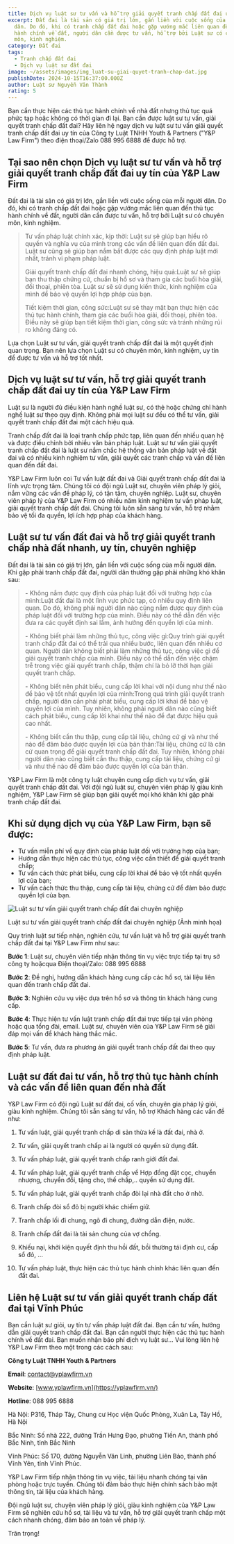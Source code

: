 ```yaml
---
title: Dịch vụ luật sư tư vấn và hỗ trợ giải quyết tranh chấp đất đai uy tín
excerpt: Đất đai là tài sản có giá trị lớn, gắn liền với cuộc sống của mỗi người
  dân. Do đó, khi có tranh chấp đất đai hoặc gặp vướng mắc liên quan đến thủ tục
  hành chính về đất, người dân cần được tư vấn, hỗ trợ bởi Luật sư có chuyên
  môn, kinh nghiệm.
category: Đất đai
tags:
  - Tranh chấp đất đai
  - Dịch vụ luật sư đất đai
image: ~/assets/images/img_luat-su-giai-quyet-tranh-chap-dat.jpg
publishDate: 2024-10-15T16:37:00.000Z
author: Luật sư Nguyễn Văn Thành
rating: 5
---
```

Bạn cần thực hiện các thủ tục hành chính về nhà đất nhưng thủ tục quá phức tạp hoặc không có thời gian đi lại. Bạn cần được luật sư tư vấn, giải quyết tranh chấp đất đai? Hãy liên hệ ngay dịch vụ luật sư tư vấn giải quyết tranh chấp đất đai uy tín của Công ty Luật TNHH Youth & Partners ("Y&P Law Firm") theo điện thoại/Zalo 088 995 6888 để được hỗ trợ.

## Tại sao nên chọn Dịch vụ luật sư tư vấn và hỗ trợ giải quyết tranh chấp đất đai uy tín của Y&P Law Firm

Đất đai là tài sản có giá trị lớn, gắn liền với cuộc sống của mỗi người dân. Do đó, khi có tranh chấp đất đai hoặc gặp vướng mắc liên quan đến thủ tục hành chính về đất, người dân cần được tư vấn, hỗ trợ bởi Luật sư có chuyên môn, kinh nghiệm.

> Tư vấn pháp luật chính xác, kịp thời: Luật sư sẽ giúp bạn hiểu rõ quyền và nghĩa vụ của mình trong các vấn đề liên quan đến đất đai. Luật sư cũng sẽ giúp bạn nắm bắt được các quy định pháp luật mới nhất, tránh vi phạm pháp luật.
>
> Giải quyết tranh chấp đất đai nhanh chóng, hiệu quả:Luật sư sẽ giúp bạn thu thập chứng cứ, chuẩn bị hồ sơ và tham gia các buổi hòa giải, đối thoại, phiên tòa. Luật sư sẽ sử dụng kiến thức, kinh nghiệm của mình để bảo vệ quyền lợi hợp pháp của bạn.
>
> Tiết kiệm thời gian, công sức:Luật sư sẽ thay mặt bạn thực hiện các thủ tục hành chính, tham gia các buổi hòa giải, đối thoại, phiên tòa. Điều này sẽ giúp bạn tiết kiệm thời gian, công sức và tránh những rủi ro không đáng có.

Lựa chọn Luật sư tư vấn, giải quyết tranh chấp đất đai là một quyết định quan trọng. Bạn nên lựa chọn Luật sư có chuyên môn, kinh nghiệm, uy tín để được tư vấn và hỗ trợ tốt nhất.

## Dịch vụ luật sư tư vấn, hỗ trợ giải quyết tranh chấp đất đai uy tín của Y&P Law Firm

Luật sư là người đủ điều kiện hành nghề luật sư, có thẻ hoặc chứng chỉ hành nghề luật sư theo quy định. Không phải mọi luật sư đều có thể tư vấn, giải quyết tranh chấp đất đai một cách hiệu quả.

Tranh chấp đất đai là loại tranh chấp phức tạp, liên quan đến nhiều quan hệ và được điều chỉnh bởi nhiều văn bản pháp luật. Luật sư tư vấn giải quyết tranh chấp đất đai là luật sư nắm chắc hệ thống văn bản pháp luật về đất đai và có nhiều kinh nghiệm tư vấn, giải quyết các tranh chấp và vấn đề liên quan đến đất đai.

Y&P Law Firm luôn coi Tư vấn luật đất đai và Giải quyết tranh chấp đất đai là lĩnh vực trọng tâm. Chúng tôi có đội ngũ Luật sư, chuyên viên pháp lý giỏi, nắm vững các vấn đề pháp lý, có tận tâm, chuyên nghiệp. Luật sư, chuyên viên pháp lý của Y&P Law Firm có nhiều năm kinh nghiệm tư vấn pháp luật, giải quyết tranh chấp đất đai. Chúng tôi luôn sẵn sàng tư vấn, hỗ trợ nhằm bảo vệ tối đa quyền, lợi ích hợp pháp của khách hàng.

## Luật sư tư vấn đất đai và hỗ trợ giải quyết tranh chấp nhà đất nhanh, uy tín, chuyên nghiệp

Đất đai là tài sản có giá trị lớn, gắn liền với cuộc sống của mỗi người dân. Khi gặp phải tranh chấp đất đai, người dân thường gặp phải những khó khăn sau:

> \- Không nắm được quy định của pháp luật đối với trường hợp của mình:Luật đất đai là một lĩnh vực phức tạp, có nhiều quy định liên quan. Do đó, không phải người dân nào cũng nắm được quy định của pháp luật đối với trường hợp của mình. Điều này có thể dẫn đến việc đưa ra các quyết định sai lầm, ảnh hưởng đến quyền lợi của mình.
>
> \- Không biết phải làm những thủ tục, công việc gì:Quy trình giải quyết tranh chấp đất đai có thể trải qua nhiều bước, liên quan đến nhiều cơ quan. Người dân không biết phải làm những thủ tục, công việc gì để giải quyết tranh chấp của mình. Điều này có thể dẫn đến việc chậm trễ trong việc giải quyết tranh chấp, thậm chí là bỏ lỡ thời hạn giải quyết tranh chấp.
>
> \- Không biết nên phát biểu, cung cấp lời khai với nội dung như thế nào để bảo vệ tốt nhất quyền lợi của mình:Trong quá trình giải quyết tranh chấp, người dân cần phải phát biểu, cung cấp lời khai để bảo vệ quyền lợi của mình. Tuy nhiên, không phải người dân nào cũng biết cách phát biểu, cung cấp lời khai như thế nào để đạt được hiệu quả cao nhất.
>
> \- Không biết cần thu thập, cung cấp tài liệu, chứng cứ gì và như thế nào để đảm bảo được quyền lợi của bản thân:Tài liệu, chứng cứ là căn cứ quan trọng để giải quyết tranh chấp đất đai. Tuy nhiên, không phải người dân nào cũng biết cần thu thập, cung cấp tài liệu, chứng cứ gì và như thế nào để đảm bảo được quyền lợi của bản thân.

Y&P Law Firm là một công ty luật chuyên cung cấp dịch vụ tư vấn, giải quyết tranh chấp đất đai. Với đội ngũ luật sư, chuyên viên pháp lý giàu kinh nghiệm, Y&P Law Firm sẽ giúp bạn giải quyết mọi khó khăn khi gặp phải tranh chấp đất đai.

## Khi sử dụng dịch vụ của Y&P Law Firm, bạn sẽ được:

* Tư vấn miễn phí về quy định của pháp luật đối với trường hợp của bạn;
* Hướng dẫn thực hiện các thủ tục, công việc cần thiết để giải quyết tranh chấp;
* Tư vấn cách thức phát biểu, cung cấp lời khai để bảo vệ tốt nhất quyền lợi của bạn;
* Tư vấn cách thức thu thập, cung cấp tài liệu, chứng cứ để đảm bảo được quyền lợi của bạn.

![Luật sư tư vấn giải quyết tranh chấp đất đai chuyên nghiệp](~/assets/images/download.png "Luật sư tư vấn giải quyết tranh chấp đất đai chuyên nghiệp")

Luật sư tư vấn giải quyết tranh chấp đất đai chuyên nghiệp (Ảnh minh họa)

Quy trình luật sư tiếp nhận, nghiên cứu, tư vấn luật và hỗ trợ giải quyết tranh chấp đất đai tại Y&P Law Firm như sau:

**Bước 1**: Luật sư, chuyên viên tiếp nhận thông tin vụ việc trực tiếp tại trụ sở công ty hoặcqua Điện thoại/Zalo: 088 995 6888 

**Bước 2**: Đề nghị, hướng dẫn khách hàng cung cấp các hồ sơ, tài liệu liên quan đến tranh chấp đất đai.

**Bước 3**: Nghiên cứu vụ việc dựa trên hồ sơ và thông tin khách hàng cung cấp.

**Bước 4**: Thực hiện tư vấn luật tranh chấp đất đai trực tiếp tại văn phòng hoặc qua tổng đài, email. Luật sư, chuyên viên của Y&P Law Firm sẽ giải đáp mọi vấn đề khách hàng thắc mắc.

**Bước 5**: Tư vấn, đưa ra phương án giải quyết tranh chấp đất đai theo quy định pháp luật.

## Luật sư đất đai tư vấn, hỗ trợ thủ tục hành chính và các vấn đề liên quan đến nhà đất

Y&P Law Firm có đội ngũ Luật sư đất đai, cố vấn, chuyên gia pháp lý giỏi, giàu kinh nghiệm. Chúng tôi sẵn sàng tư vấn, hỗ trợ Khách hàng các vấn đề như:

1. Tư vấn luật, giải quyết tranh chấp di sản thừa kế là đất đai, nhà ở.

2. Tư vấn, giải quyết tranh chấp ai là người có quyền sử dụng đất.

3. Tư vấn pháp luật, giải quyết tranh chấp ranh giới đất đai.

4. Tư vấn pháp luật, giải quyết tranh chấp về Hợp đồng đặt cọc, chuyển nhượng, chuyển đổi, tặng cho, thế chấp,.. quyền sử dụng đất.

5. Tư vấn pháp luật, giải quyết tranh chấp đòi lại nhà đất cho ở nhờ.

6. Tranh chấp đòi sổ đỏ bị người khác chiếm giữ.

7. Tranh chấp lối đi chung, ngõ đi chung, đường dẫn điện, nước.

8. Tranh chấp đất đai là tài sản chung của vợ chồng.

9. Khiếu nại, khởi kiện quyết định thu hồi đất, bồi thường tái định cư, cấp sổ đỏ, …

10. Tư vấn pháp luật, thực hiện các thủ tục hành chính khác liên quan đến đất đai.

## Liên hệ Luật sư tư vấn giải quyết tranh chấp đất đai tại Vĩnh Phúc

Bạn cần luật sư giỏi, uy tín tư vấn pháp luật đất đai. Bạn cần tư vấn, hướng dẫn giải quyết tranh chấp đất đai. Bạn cần người thực hiện các thủ tục hành chính về đất đai. Bạn muốn nhận báo phí dịch vụ luật sư… Vui lòng liên hệ Y&P Law Firm theo một trong các cách sau: 

**Công ty Luật TNHH Youth & Partners**

**Email**: contact@yplawfirm.vn

**Website**: [www.yplawfirm.vn](https://yplawfirm.vn/)

**Hotline**: 088 995 6888

Hà Nội: P316, Tháp Tây, Chung cư Học viện Quốc Phòng, Xuân La, Tây Hồ, Hà Nội

Bắc Ninh: Số nhà 222, đường Trần Hưng Đạo, phường Tiền An, thành phố Bắc Ninh, tỉnh Bắc Ninh

Vĩnh Phúc: Số 170, đường Nguyễn Văn Linh, phường Liên Bảo, thành phố Vĩnh Yên, tỉnh Vĩnh Phúc.

Y&P Law Firm tiếp nhận thông tin vụ việc, tài liệu nhanh chóng tại văn phòng hoặc trực tuyến. Chúng tôi đảm bảo thực hiện chính sách bảo mật thông tin, tài liệu của khách hàng.

Đội ngũ luật sư, chuyên viên pháp lý giỏi, giàu kinh nghiệm của Y&P Law Firm sẽ nghiên cứu hồ sơ, tài liệu và tư vấn, hỗ trợ giải quyết tranh chấp một cách nhanh chóng, đảm bảo an toàn về pháp lý. 

Trân trọng!
